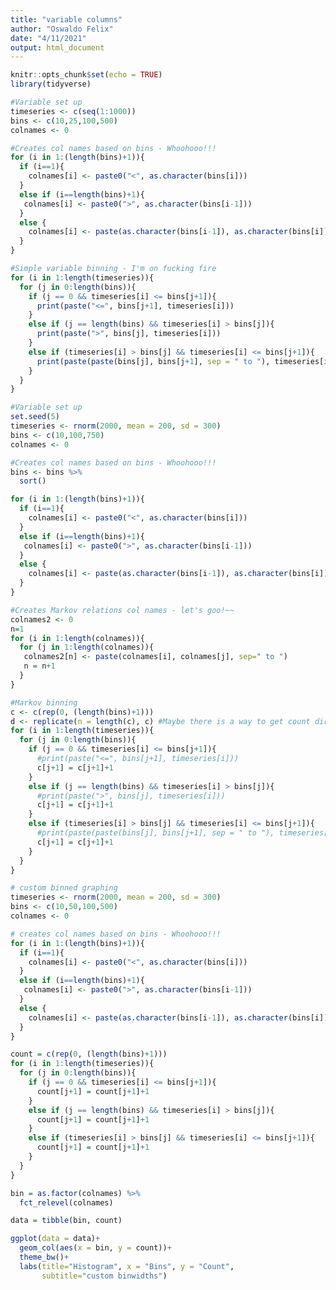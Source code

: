 ```yaml
---
title: "variable columns"
author: "Oswaldo Felix"
date: "4/11/2021"
output: html_document
---
```


```r
knitr::opts_chunk$set(echo = TRUE)
library(tidyverse)
```

```r
#Variable set up
timeseries <- c(seq(1:1000))
bins <- c(10,25,100,500)
colnames <- 0

#Creates col names based on bins - Whoohooo!!!
for (i in 1:(length(bins)+1)){
  if (i==1){
    colnames[i] <- paste0("<", as.character(bins[i]))
  }
  else if (i==length(bins)+1){
   colnames[i] <- paste0(">", as.character(bins[i-1])) 
  }
  else {
    colnames[i] <- paste(as.character(bins[i-1]), as.character(bins[i]), sep="-")
  }
}

#Simple variable binning - I'm on fucking fire
for (i in 1:length(timeseries)){
  for (j in 0:length(bins)){
    if (j == 0 && timeseries[i] <= bins[j+1]){
      print(paste("<=", bins[j+1], timeseries[i]))
    }
    else if (j == length(bins) && timeseries[i] > bins[j]){
      print(paste(">", bins[j], timeseries[i]))
    }
    else if (timeseries[i] > bins[j] && timeseries[i] <= bins[j+1]){
      print(paste(paste(bins[j], bins[j+1], sep = " to "), timeseries[i]))
    }
  }
}

```

```r
#Variable set up
set.seed(5)
timeseries <- rnorm(2000, mean = 200, sd = 300)
bins <- c(10,100,750)
colnames <- 0

#Creates col names based on bins - Whoohooo!!!
bins <- bins %>% 
  sort()

for (i in 1:(length(bins)+1)){
  if (i==1){
    colnames[i] <- paste0("<", as.character(bins[i]))
  }
  else if (i==length(bins)+1){
   colnames[i] <- paste0(">", as.character(bins[i-1])) 
  }
  else {
    colnames[i] <- paste(as.character(bins[i-1]), as.character(bins[i]), sep="-")
  }
}

#Creates Markov relations col names - let's goo!~~
colnames2 <- 0
n=1
for (i in 1:length(colnames)){
  for (j in 1:length(colnames)){
   colnames2[n] <- paste(colnames[i], colnames[j], sep=" to ")
   n = n+1
  }
}

#Markov binning
c <- c(rep(0, (length(bins)+1)))
d <- replicate(n = length(c), c) #Maybe there is a way to get count directly into colnames 2
for (i in 1:length(timeseries)){
  for (j in 0:length(bins)){
    if (j == 0 && timeseries[i] <= bins[j+1]){
      #print(paste("<=", bins[j+1], timeseries[i]))
      c[j+1] = c[j+1]+1
    }
    else if (j == length(bins) && timeseries[i] > bins[j]){
      #print(paste(">", bins[j], timeseries[i]))
      c[j+1] = c[j+1]+1
    }
    else if (timeseries[i] > bins[j] && timeseries[i] <= bins[j+1]){
      #print(paste(paste(bins[j], bins[j+1], sep = " to "), timeseries[i]))
      c[j+1] = c[j+1]+1
    }
  }
}

```

```r
# custom binned graphing
timeseries <- rnorm(2000, mean = 200, sd = 300)
bins <- c(10,50,100,500)
colnames <- 0

# creates col names based on bins - Whoohooo!!!
for (i in 1:(length(bins)+1)){
  if (i==1){
    colnames[i] <- paste0("<", as.character(bins[i]))
  }
  else if (i==length(bins)+1){
   colnames[i] <- paste0(">", as.character(bins[i-1])) 
  }
  else {
    colnames[i] <- paste(as.character(bins[i-1]), as.character(bins[i]), sep="-")
  }
}

count = c(rep(0, (length(bins)+1)))
for (i in 1:length(timeseries)){
  for (j in 0:length(bins)){
    if (j == 0 && timeseries[i] <= bins[j+1]){
      count[j+1] = count[j+1]+1
    }
    else if (j == length(bins) && timeseries[i] > bins[j]){
      count[j+1] = count[j+1]+1
    }
    else if (timeseries[i] > bins[j] && timeseries[i] <= bins[j+1]){
      count[j+1] = count[j+1]+1
    }
  }
}

bin = as.factor(colnames) %>% 
  fct_relevel(colnames)

data = tibble(bin, count)

ggplot(data = data)+
  geom_col(aes(x = bin, y = count))+
  theme_bw()+
  labs(title="Histogram", x = "Bins", y = "Count",
       subtitle="custom binwidths")

```

